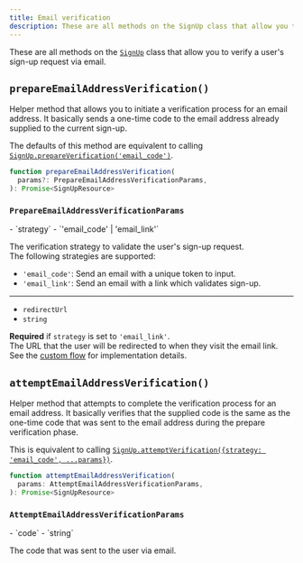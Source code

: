 ```yaml
---
title: Email verification
description: These are all methods on the SignUp class that allow you to verify a user's sign-up request via email.
---
```


These are all methods on the [`SignUp`](/docs/references/javascript/sign-up/sign-up) class that allow you to verify a user's sign-up request via email.

## `prepareEmailAddressVerification()`

Helper method that allows you to initiate a verification process for an email address. It basically sends a one-time code to the email address already supplied to the current sign-up.

The defaults of this method are equivalent to calling [`SignUp.prepareVerification('email_code')`](/docs/references/javascript/sign-up/verification#prepareverification).

```typescript
function prepareEmailAddressVerification(
  params?: PrepareEmailAddressVerificationParams,
): Promise<SignUpResource>
```

### `PrepareEmailAddressVerificationParams`

<Properties>
  - `strategy`
  - `'email_code' | 'email_link'`

  The verification strategy to validate the user's sign-up request.<br />The following strategies are supported:

  - `'email_code'`: Send an email with a unique token to input.
  - `'email_link'`: Send an email with a link which validates sign-up.

  ---

  - `redirectUrl`
  - `string`

  **Required** if `strategy` is set to `'email_link'`.<br />The URL that the user will be redirected to when they visit the email link. See the [custom flow](/docs/custom-flows/email-links) for implementation details.
</Properties>

## `attemptEmailAddressVerification()`

Helper method that attempts to complete the verification process for an email address. It basically verifies that the supplied code is the same as the one-time code that was sent to the email address during the prepare verification phase.

This is equivalent to calling [`SignUp.attemptVerification({strategy: 'email_code', ...params})`](/docs/references/javascript/sign-up/verification#attempt-verification).

```typescript
function attemptEmailAddressVerification(
  params: AttemptEmailAddressVerificationParams,
): Promise<SignUpResource>
```

### `AttemptEmailAddressVerificationParams`

<Properties>
  - `code`
  - `string`

  The code that was sent to the user via email.
</Properties>

[signup-ref]: /docs/references/javascript/sign-up/sign-up
